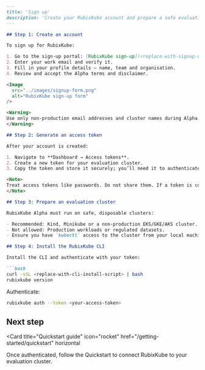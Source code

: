 ````md
---
title: 'Sign up'
description: 'Create your RubixKube account and prepare a safe evaluation environment'
---

## Step 1: Create an account

To sign up for RubixKube:

1. Go to the sign‑up portal: [RubixKube sign‑up](<replace-with-signup-url>).
2. Enter your work email and verify it.
3. Fill in your profile details — name, team and organisation.
4. Review and accept the Alpha terms and disclaimer.

<Image
  src="../images/signup-form.png"
  alt="RubixKube sign‑up form"
/>

<Warning>
Use only non‑production email addresses and cluster names during Alpha. Do not include any sensitive details.
</Warning>

## Step 2: Generate an access token

After your account is created:

1. Navigate to **Dashboard → Access tokens**.
2. Create a new token for your evaluation cluster.
3. Copy the token and store it securely; you’ll need it to authenticate CLI and API requests.

<Note>
Treat access tokens like passwords. Do not share them. If a token is compromised, revoke it immediately and generate a new one.
</Note>

## Step 3: Prepare an evaluation cluster

RubixKube Alpha must run on safe, disposable clusters:

- Recommended: Kind, Minikube or a non‑production EKS/GKE/AKS cluster.
- Not allowed: Production workloads or regulated datasets.
- Ensure you have `kubectl` access to the cluster from your local machine.

## Step 4: Install the RubixKube CLI

Install the CLI and authenticate with your token:

```bash
curl -sSL <replace-with-cli-install-script> | bash
rubixkube version
````

Authenticate:

```bash
rubixkube auth --token <your-access-token>
```

## Next step

<Card
title="Quickstart guide"
icon="rocket"
href="/getting-started/quickstart"
horizontal

>

Once authenticated, follow the Quickstart to connect RubixKube to your evaluation cluster. </Card>

